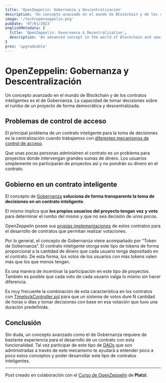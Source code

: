 ```yaml
---
title: 'OpenZeppelin: Gobernanza y Descentralización'
description: 'Un concepto avanzado en el mundo de Blockchain y de los contratos inteligentes es el de Gobernanza. La capacidad de tomar decisiones sobre el rumbo de un proyecto de forma democrática y descentralizada.'
image: '/tech/openzeppelin.png'
pubDate: '07/01/2023'
englishMetadata: {
  title: 'OpenZeppelin: Governance & Decentralization',
  description: 'An advanced concept in the world of Blockchain and smart contracts is Governance. The ability to make decisions about the direction of a project in a democratic and decentralized way.'
}
prev: 'upgradeable'
---
```


# OpenZeppelin: Gobernanza y Descentralización

Un concepto avanzado en el mundo de Blockchain y de los contratos inteligentes es el de Gobernanza. La capacidad de tomar decisiones sobre el rumbo de un proyecto de forma democrática y descentralizada.

## Problemas de control de acceso

El principal problema de un contrato inteligente para la toma de decisiones es la centralización cuando trabajamos con [diferentes mecanismos de control de acceso](https://github.com/OpenZeppelin/openzeppelin-contracts/tree/master/contracts/access).

Que unas pocas personas administren el contrato es un problema para proyectos donde intervengan grandes sumas de dinero. Los usuarios simplemente no participarán de proyectos así y no pondrán su dinero en el contrato.

## Gobierno en un contrato inteligente

El concepto de [Gobernanza](https://ethereum.org/es/governance/) **soluciona de forma transparente la toma de decisiones en un contrato inteligente**.

El mismo implica que **los propios usuarios del proyecto tengan voz y voto** para determinar el rumbo del mismo y que no sea decisión de unos pocos.

OpenZeppelin posee sus [propias implementaciones](https://github.com/OpenZeppelin/openzeppelin-contracts/tree/master/contracts/governance) de estos contratos para el desarrollo de contratos que permitan realizar votaciones.

Por lo general, el concepto de Gobernanza viene acompañado por “Token de Gobernanza”. El contrato inteligente otorga este tipo de tokens de forma proporcional a la cantidad de dinero que cada usuario tenga depositado en el contrato. De esta forma, los votos de los usuarios con más tokens valen más que los que menos tengan.

Es una manera de incentivar la participación en este tipo de proyectos. También es posible que cada voto de cada usuario valga lo mismo sin hacer diferencia.

Es muy frecuente la combinación de esta característica en los contratos con [TimelockController.sol](/es/blog/openzeppelin/timelock) para que un sistema de votos dure N cantidad de horas o días y tomar decisiones con base en esa votación que tuvo una duración predefinida.

## Conclusión

Sin duda, un concepto avanzado como el de Gobernanza requiere de bastante experiencia para el desarrollo de un contrato con esta funcionalidad. Tal vez participar de este tipo de [DAOs](https://ethereum.org/es/dao/) que son administradas a través de este mecanismo te ayudará a entender poco a poco estos conceptos y poder desarrollar este tipo de contratos inteligentes.

---
Post creado en colaboración con el [Curso de OpenZeppelin](https://platzi.com/cursos/openzeppelin/) de **Platzi**.
